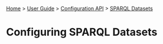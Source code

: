 [[Home]] > [[User Guide]] > [[UserGuide/Configuration API|Configuration API]] > [[UserGuide/Configuration/SPARQL Datasets|SPARQL Datasets]]

= Configuring SPARQL Datasets =